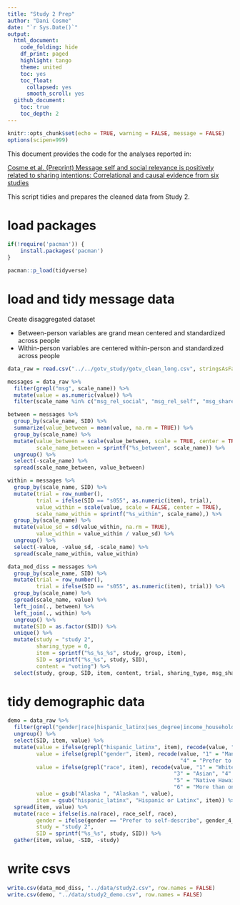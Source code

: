 ```yaml
---
title: "Study 2 Prep"
author: "Dani Cosme"
date: "`r Sys.Date()`"
output:
  html_document:
    code_folding: hide
    df_print: paged
    highlight: tango
    theme: united
    toc: yes
    toc_float:
      collapsed: yes
      smooth_scroll: yes
  github_document:
    toc: true
    toc_depth: 2
---
```


```r
knitr::opts_chunk$set(echo = TRUE, warning = FALSE, message = FALSE)
options(scipen=999)
```

This document provides the code for the analyses reported in:

[Cosme et al. (Preprint) Message self and social relevance is positively related to sharing intentions:
Correlational and causal evidence from six studies]()

This script tidies and prepares the cleaned data from Study 2.

# load packages
```r
if(!require('pacman')) {
	install.packages('pacman')
}

pacman::p_load(tidyverse)
```

# load and tidy message data

Create disaggregated dataset

* Between-person variables are grand mean centered and standardized across people
* Within-person variables are centered within-person and standardized across people

```r
data_raw = read.csv("../../gotv_study/gotv_clean_long.csv", stringsAsFactors = FALSE)

messages = data_raw %>%
  filter(grepl("msg", scale_name)) %>%
  mutate(value = as.numeric(value)) %>%
  filter(scale_name %in% c("msg_rel_social", "msg_rel_self", "msg_share"))

between = messages %>%
  group_by(scale_name, SID) %>%
  summarize(value_between = mean(value, na.rm = TRUE)) %>%
  group_by(scale_name) %>%
  mutate(value_between = scale(value_between, scale = TRUE, center = TRUE),
         scale_name_between = sprintf("%s_between", scale_name)) %>%
  ungroup() %>%
  select(-scale_name) %>%
  spread(scale_name_between, value_between)

within = messages %>%
  group_by(scale_name, SID) %>%
  mutate(trial = row_number(),
         trial = ifelse(SID == "s055", as.numeric(item), trial),
         value_within = scale(value, scale = FALSE, center = TRUE),
         scale_name_within = sprintf("%s_within", scale_name),) %>%
  group_by(scale_name) %>%
  mutate(value_sd = sd(value_within, na.rm = TRUE),
         value_within = value_within / value_sd) %>%
  ungroup() %>%
  select(-value, -value_sd, -scale_name) %>%
  spread(scale_name_within, value_within)

data_mod_diss = messages %>%
  group_by(scale_name, SID) %>%
  mutate(trial = row_number(),
         trial = ifelse(SID == "s055", as.numeric(item), trial)) %>%
  group_by(scale_name) %>%
  spread(scale_name, value) %>%
  left_join(., between) %>%
  left_join(., within) %>%
  ungroup() %>%
  mutate(SID = as.factor(SID)) %>%
  unique() %>%
  mutate(study = "study 2",
         sharing_type = 0,
         item = sprintf("%s_%s_%s", study, group, item),
         SID = sprintf("%s_%s", study, SID),
         content = "voting") %>%
  select(study, group, SID, item, content, trial, sharing_type, msg_share, contains("rel_"))
```

# tidy demographic data
```r
demo = data_raw %>%
  filter(grepl("gender|race|hispanic_latinx|ses_degree|income_household|^age$", item)) %>%
  ungroup() %>%
  select(SID, item, value) %>%
  mutate(value = ifelse(grepl("hispanic_latinx", item), recode(value, "1" = "Yes", "0" = "No"), value),
         value = ifelse(grepl("gender", item), recode(value, "1" = "Man", "2" = "Non-binary / third gender", "3" = "Woman", 
                                                      "4" = "Prefer to self-describe", "5" = "Prefer not to say"), value),
         value = ifelse(grepl("race", item), recode(value, "1" = "White", "2" = "Black or African American", 
                                                    "3" = "Asian", "4" = "American Indian or Alaskan Native", 
                                                    "5" = "Native Hawaiian or Other Pacific Islander",
                                                    "6" = "More than one race", "7" = "Prefer not to say"), value),
         value = gsub("Alaska ", "Alaskan ", value),
         item = gsub("hispanic_latinx", "Hispanic or Latinx", item)) %>%
  spread(item, value) %>%
  mutate(race = ifelse(is.na(race), race_self, race),
         gender = ifelse(gender == "Prefer to self-describe", gender_4_TEXT, gender),
         study = "study 2",
         SID = sprintf("%s_%s", study, SID)) %>%
  gather(item, value, -SID, -study)
```

# write csvs
```r
write.csv(data_mod_diss, "../data/study2.csv", row.names = FALSE)
write.csv(demo, "../data/study2_demo.csv", row.names = FALSE)
```

